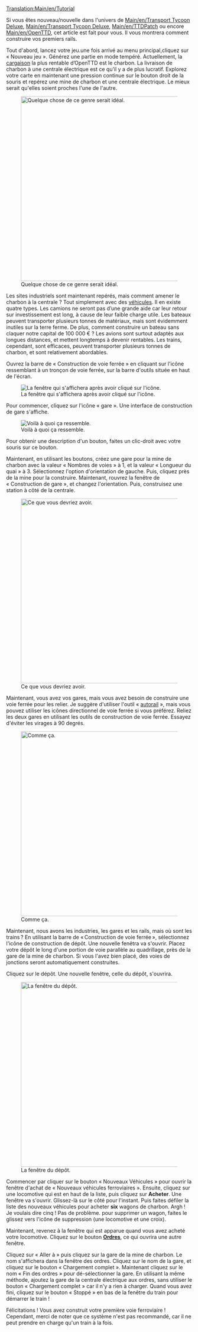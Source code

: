 [[Translation:Main/en/Tutorial]]{{en/-}}{{en/Tutorial}}

Si vous êtes nouveau/nouvelle dans l'univers de [[Main/en/Transport Tycoon Deluxe]], [[Main/en/Transport Tycoon Deluxe]], [[Main/en/TTDPatch]] ou encore [[Main/en/OpenTTD]], cet article est fait pour vous. Il vous montrera comment construire vos premiers rails.

Tout d'abord, lancez votre jeu.une fois arrivé au menu principal,cliquez sur « Nouveau jeu ». Générez une partie en mode tempéré. Actuellement, la [[Main/fr/Cargaison|cargaison]] la plus rentable d’OpenTTD est le charbon. La livraison de charbon à une centrale électrique est ce qu’il y a de plus lucratif. Explorez votre carte en maintenant une pression continue sur le bouton droit de la souris et repérez une mine de charbon et une centrale électrique. Le mieux serait qu'elles soient proches l'une de l'autre.

[[File:en/tutorial1.png|thumb|500px|center|Quelque chose de ce genre serait idéal.]]

Les sites industriels sont maintenant repérés, mais comment amener le charbon à la centrale ? Tout simplement avec des [[Main/fr/Véhicules|véhicules]]. Il en existe quatre types. Les camions ne seront pas d’une grande aide car leur retour sur investissement est long, à cause de leur faible charge utile. Les bateaux peuvent transporter plusieurs tonnes de matériaux, mais sont évidemment inutiles sur la terre ferme. De plus, comment construire un bateau sans claquer notre capital de 100 000 € ? Les avions sont surtout adaptés aux longues distances, et mettent longtemps à devenir rentables. Les trains, cependant, sont efficaces, peuvent transporter plusieurs tonnes de charbon, et sont relativement abordables.

Ouvrez la barre de « Construction de voie ferrée » en cliquant sur l'icône ressemblant à un tronçon de voie ferrée, sur la barre d'outils située en haut de l'écran.

[[File:fr/Railroad Construction.png|center|La fenêtre qui s'affichera après avoir cliqué sur l'icône.]]

Pour commencer, cliquez sur l'icône « gare ». Une interface de construction de gare s'affiche.

[[File:fr/stationgui.png|center|frame|Voilà à quoi ça ressemble.]]

Pour obtenir une description d'un bouton, faites un clic-droit avec votre souris sur ce bouton.

Maintenant, en utilisant les boutons, créez une gare pour la mine de charbon avec la valeur « Nombres de voies » à 1, et la valeur « Longueur du quai » à 3. Sélectionnez l'option d'orientation de gauche. Puis, cliquez près de la mine pour la construire. Maintenant, rouvrez la fenêtre de « Construction de gare », et changez l'orientation. Puis, construisez une station à côté de la centrale.

[[File:en/tutorial2.png|thumb|500px|center|Ce que vous devriez avoir.]]

Maintenant, vous avez vos gares, mais vous avez besoin de construire une voie ferrée pour les relier. Je suggère d'utiliser l'outil « [[Main/fr/Autorail|autorail]] », mais vous pouvez utiliser les icônes directionnel de voie ferrée si vous préférez. Reliez les deux gares en utilisant les outils de construction de voie ferrée. Essayez d'éviter les virages à 90 degrés.

[[File:en/tutorial3.png|thumb|500px|center|Comme ça.]]

Maintenant, nous avons les industries, les gares et les rails, mais où sont les trains ? En utilisant la barre de « Construction de voie ferrée », sélectionnez l'icône de construction de dépôt. Une nouvelle fenêtra va s'ouvrir. Placez votre dépôt le long d'une portion de voie parallèle au quadrillage, près de la gare de la mine de charbon. Si vous l'avez bien placé, des voies de jonctions seront automatiquement construites.

Cliquez sur le dépôt. Une nouvelle fenêtre, celle du dépôt, s'ouvrira.

[[File:fr/tutorial4.png|thumb|500px|center|La fenêtre du dépôt.]]

Commencer par cliquer sur le bouton « Nouveaux Véhicules » pour ouvrir la fenêtre d'achat de « Nouveaux véhicules ferroviaires ». Ensuite, cliquez sur une locomotive qui est en haut de la liste, puis cliquez sur '''Acheter'''. Une fenêtre va s'ouvrir. Glissez-là sur le côté pour l'instant. Puis faites défiler la liste des nouveaux véhicules pour acheter '''six''' wagons de charbon. Argh ! Je voulais dire cinq ! Pas de problème. pour supprimer un wagon, faites le glissez vers l'icône de suppression (une locomotive et une croix). 

Maintenant, revenez à la fenêtre qui est apparue quand vous avez acheté votre locomotive. Cliquez sur le bouton '''[[Main/fr/Ordres|Ordres]]''', ce qui ouvrira une autre fenêtre.

Cliquez sur « Aller à » puis cliquez sur la gare de la mine de charbon. Le nom s'affichera dans la fenêtre des ordres. Cliquez sur le nom de la gare, et cliquez sur le bouton « Chargement complet ». Maintenant cliquez sur le nom « Fin des ordres » pour dé-sélectionner la gare. En utilisant la même méthode, ajoutez la gare de la centrale électrique aux ordres, sans utiliser le bouton « Chargement complet » car il n'y a rien à charger. Quand vous avez fini, cliquez sur le bouton « Stoppé » en bas de la fenêtre du train pour démarrer le train !

Félicitations ! Vous avez construit votre première voie ferroviaire ! Cependant, merci de noter que ce système n'est pas recommandé, car il ne peut prendre en charge qu'un train à la fois.